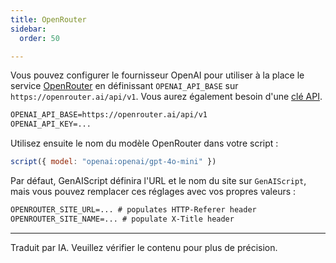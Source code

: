 ```yaml
---
title: OpenRouter
sidebar:
  order: 50

---
```



Vous pouvez configurer le fournisseur OpenAI pour utiliser à la place le service [OpenRouter](https://openrouter.ai/docs/quick-start) en définissant `OPENAI_API_BASE` sur `https://openrouter.ai/api/v1`.
Vous aurez également besoin d'une [clé API](https://openrouter.ai/settings/keys).

```txt title=".env"
OPENAI_API_BASE=https://openrouter.ai/api/v1
OPENAI_API_KEY=...
```

Utilisez ensuite le nom du modèle OpenRouter dans votre script :

```js
script({ model: "openai:openai/gpt-4o-mini" })
```

Par défaut, GenAIScript définira l'URL et le nom du site sur `GenAIScript`, mais vous pouvez remplacer ces réglages avec vos propres valeurs :

```txt title=".env"
OPENROUTER_SITE_URL=... # populates HTTP-Referer header
OPENROUTER_SITE_NAME=... # populate X-Title header
```

<hr />

Traduit par IA. Veuillez vérifier le contenu pour plus de précision.
